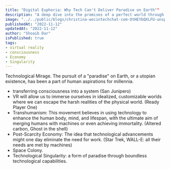 ```yaml
---
title: "Digital Euphoria: Why Tech Can't Deliver Paradise on Earth""
description: "A deep dive into the promises of a perfect world through technology and the inherent limitations of such ambitions."
image: "../../public/blogs/christina-wocintechchat-com-OtHEYbQXLFU-unsplash.jpg"
publishedAt: "2022-11-12"
updatedAt: "2022-11-12"
author: "Shoaib Dar"
isPublished: true
tags: 
- virtual reality
- consciousness
- Economy
- Singularity
---
```



Technological Mirage. The pursuit of a "paradise" on Earth, or a utopian existence, has been a part of human aspirations for millennia. 
- transferring consciousness into a system (San Junipero)
- VR will allow us to immerse ourselves in idealized, customizable worlds where we can escape the harsh realities of the physical world. (Ready Player One)
- Transhumanism: This movement believes in using technology to enhance the human body, mind, and lifespan, with the ultimate aim of merging humans with machines or even achieving immortality. (Altered carbon, Ghost in the shell)
- Post-Scarcity Economy: The idea that technological advancements might one day eliminate the need for work. (Star Trek, WALL-E: all their needs are met by machines)
- Space Colony. 
- Technological Singularity:  a form of paradise through boundless technological capabilities.
